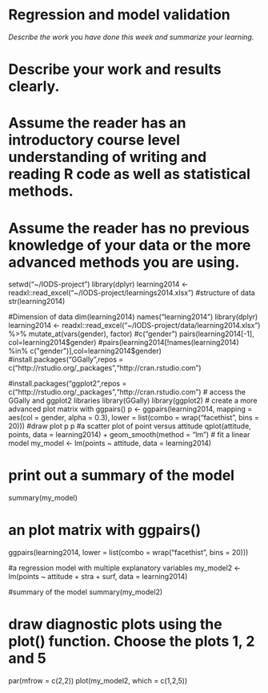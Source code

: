 # Regression and model validation

*Describe the work you have done this week and summarize your learning.*

# Describe your work and results clearly. 
# Assume the reader has an introductory course level understanding of writing and reading R code as well as statistical methods.
# Assume the reader has no previous knowledge of your data or the more advanced methods you are using.

setwd("~/IODS-project")
library(dplyr)
learning2014 <- readxl::read_excel("~/IODS-project/learnings2014.xlsx")
#structure of data
str(learning2014)

#Dimension of data
dim(learning2014)
names("learning2014")
library(dplyr)
learning2014 <- readxl::read_excel("~/IODS-project/data/learning2014.xlsx") %>%
  mutate_at(vars(gender), factor)
#c("gender")
pairs(learning2014[-1], col=learning2014$gender)
#pairs(learning2014[!names(learning2014) %in% c("gender")],col=learning2014$gender)
#install.packages("GGally",repos = c("http://rstudio.org/_packages","http://cran.rstudio.com")

#install.packages("ggplot2",repos = c("http://rstudio.org/_packages","http://cran.rstudio.com")
# access the GGally and ggplot2 libraries
library(GGally)
library(ggplot2)
# create a more advanced plot matrix with ggpairs()
p <- ggpairs(learning2014, mapping = aes(col = gender, alpha = 0.3), lower = list(combo = wrap("facethist", bins = 20)))
#draw plot p
p
#a scatter plot of point versus attitude
qplot(attitude, points, data = learning2014) + geom_smooth(method = "lm")
# fit a linear model
my_model <- lm(points ~ attitude, data = learning2014)

# print out a summary of the model
summary(my_model)

# an plot matrix with ggpairs()
ggpairs(learning2014, lower = list(combo = wrap("facethist", bins = 20)))

#a regression model with multiple explanatory variables
my_model2 <- lm(points ~ attitude + stra + surf, data = learning2014)

#summary of the model
summary(my_model2)

# draw diagnostic plots using the plot() function. Choose the plots 1, 2 and 5
par(mfrow = c(2,2))
plot(my_model2, which = c(1,2,5))
  

